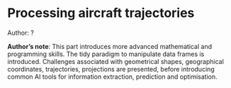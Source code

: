 # Processing aircraft trajectories

::: {.infobox .tip}
Author: ?
:::

::: {.infobox .note}
**Author's note**: This part introduces more advanced mathematical and programming skills.
The tidy paradigm to manipulate data frames is introduced. Challenges
associated with geometrical shapes, geographical coordinates,
trajectories, projections are presented, before introducing common AI
tools for information extraction, prediction and optimisation.

:::
